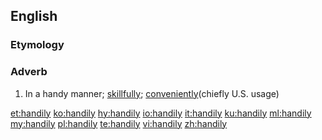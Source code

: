 ==English==

===Etymology===
{{suffix|handy|ly|lang=en}}

===Adverb===
{{en-adv}}

# In a handy manner; [[skillfully]]; [[conveniently]](chiefly U.S. usage)

[[et:handily]]
[[ko:handily]]
[[hy:handily]]
[[io:handily]]
[[it:handily]]
[[ku:handily]]
[[ml:handily]]
[[my:handily]]
[[pl:handily]]
[[te:handily]]
[[vi:handily]]
[[zh:handily]]